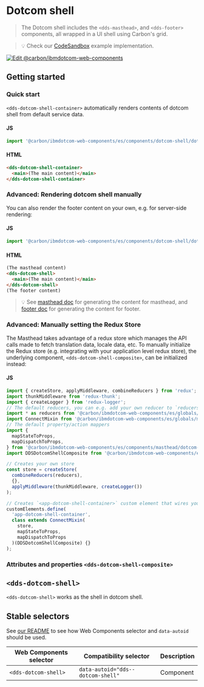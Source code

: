 
# Dotcom shell

> The Dotcom shell includes the `<dds-masthead>`, and `<dds-footer>` components, all wrapped
> in a UI shell using Carbon's grid.

> 💡 Check our
> [CodeSandbox](https://githubbox.com/carbon-design-system/ibm-dotcom-library/tree/master/packages/web-components/examples/codesandbox/components/dotcom-shell)
> example implementation.

[![Edit @carbon/ibmdotcom-web-components](https://codesandbox.io/static/img/play-codesandbox.svg)](https://githubbox.com/carbon-design-system/ibm-dotcom-library/tree/master/packages/web-components/examples/codesandbox/components/dotcom-shell)

## Getting started

### Quick start

`<dds-dotcom-shell-container>` automatically renders contents of dotcom shell from default service data.

#### JS

```javascript
import '@carbon/ibmdotcom-web-components/es/components/dotcom-shell/dotcom-shell-container';
```

#### HTML

```html
<dds-dotcom-shell-container>
  <main>(The main content)</main>
</dds-dotcom-shell-container>
```

### Advanced: Rendering dotcom shell manually

You can also render the footer content on your own, e.g. for server-side rendering:

#### JS

```javascript
import '@carbon/ibmdotcom-web-components/es/components/dotcom-shell/dotcom-shell';
```

#### HTML

```html
(The masthead content)
<dds-dotcom-shell>
  <main>(The main content)</main>
</dds-dotcom-shell>
(The footer content)
```

> 💡 See [masthead doc](/?path=/docs/components-masthead--default) for generating the content for masthead, and [footer doc](/?path=/docs/components-footer--default) for generating the content for footer.

### Advanced: Manually setting the Redux Store

The Masthead takes advantage of a redux store which manages the API calls made
to fetch translation data, locale data, etc. To manually initialize the Redux
store (e.g. integrating with your application level redux store), the underlying
component, `<dds-dotcom-shell-composite>`, can be initialized instead:

#### JS

```javascript
import { createStore, applyMiddleware, combineReducers } from 'redux';
import thunkMiddleware from 'redux-thunk';
import { createLogger } from 'redux-logger';
// The default reducers, you can e.g. add your own reducer to `reducers` table
import * as reducers from '@carbon/ibmdotcom-web-components/es/globals/services-store/reducers';
import ConnectMixin from '@carbon/ibmdotcom-web-components/es/globals/mixins/connect';
// The default property/action mappers
import {
  mapStateToProps,
  mapDispatchToProps,
} from '@carbon/ibmdotcom-web-components/es/components/masthead/dotcom-shell-container';
import DDSDotcomShellComposite from '@carbon/ibmdotcom-web-components/es/components/masthead/dotcom-shell-composite';

// Creates your own store
const store = createStore(
  combineReducers(reducers),
  {},
  applyMiddleware(thunkMiddleware, createLogger())
);

// Creates `<app-dotcom-shell-container>` custom element that wires your store to our rendering logic
customElements.define(
  'app-dotcom-shell-container',
  class extends ConnectMixin(
    store,
    mapStateToProps,
    mapDispatchToProps
  )(DDSDotcomShellComposite) {}
);
```

### Attributes and properties `<dds-dotcom-shell-composite>`

<Props of="dds-dotcom-shell-composite" />

## `<dds-dotcom-shell>`

`<dds-dotcom-shell>` works as the shell in dotcom shell.

## Stable selectors

See [our README](https://github.com/carbon-design-system/ibm-dotcom-library/tree/master/packages/web-components#stable-selectors-for-analytics-and-integratione2e-testing-in-web-components) to see how Web Components selector and `data-autoid` should be used.

| Web Components selector | Compatibility selector            | Description |
| ----------------------- | --------------------------------- | ----------- |
| `<dds-dotcom-shell>`    | `data-autoid="dds--dotcom-shell"` | Component   |

<Description markdown={contributing} />
